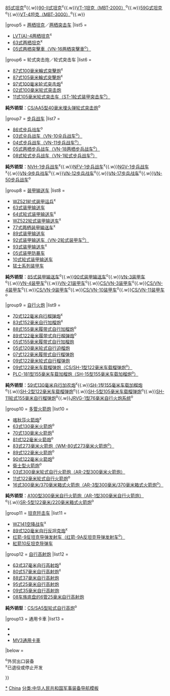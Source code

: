 {{Navbox
|name  = 中华人民共和国的坦克与装甲车
|title = {{Flag|中华人民共和国}}的[[装甲战斗车辆]]
|bodyclass = hlist
|image = [[File:China Emblem PLA.svg|130px]]
|above =

|group1 = [[小戰車|超轻型坦克]]／[[轻型坦克]]
|list1 =
* [[九四式輕裝甲車|九四式超輕型戰車]]<sup>x</sup>
* [[M3/M5斯圖亞特坦克|M3A3坦克]]<sup>x</sup>
* [[59-16輕型坦克]]<sup>x</sup>
* [[62式轻型坦克]]<sup>x</sup>
* [[132轻型坦克]]<sup>x</sup>
* [[15式轻型坦克]]
'''純外销型'''：[[VT-5轻型坦克]]<sup>o</sup>

|group2 = [[中型坦克]]
|list2 = 
* [[九七式中戰車]]<sup>x</sup>
* [[T-34坦克]]（[[T-34坦克在中華人民共和國|使用情況及衍生型]]）<sup>x</sup>
* [[59式坦克]]
* [[69式坦克]]<sup>x</sup>
* [[69式坦克#79式（69-III）|79式坦克]]<sup>x</sup>
* [[122中型坦克]]<sup>x</sup>

|group3 = [[重型坦克]]
|list3 = 
* [[IS-2重型坦克|IS-2]]<sup>x</sup>
* [[111重型坦克]]<sup>x</sup>

|group4 = [[主战坦克]]
|list4 =
* [[80式坦克]]<sup>o</sup>
* [[88式坦克]]
* [[ZTZ-96主战坦克|96式坦克]]（[[VT-2主战坦克|VT-2坦克]]<sup>o</sup>）
* [[ZTZ-99主战坦克|99式坦克]]（[[VT-3主战坦克|VT-3坦克]]<sup>o</sup>）
'''純外销型'''： [[59式坦克#美洲虎坦克|美洲虎坦克]]<sup>x</sup>{{.w}}[[85式主战坦克|85式坦克]]<sup>o</sup>{{.w}}[[90式坦克 (中华人民共和国)|90-II式坦克]]<sup>x</sup>{{.w}}[[MBT-2000主戰坦克|VT-1坦克（MBT-2000）]]<sup>o</sup>{{.w}}[[59G式主战坦克|59G式坦克]]<sup>o</sup>{{.w}}[[VT-4主战坦克|VT-4坦克（MBT-3000）]]<sup>o</sup>{{.w}}

|group5 = [[两栖坦克]]／[[兩棲車輛|两栖突击车]]
|list5 =
* [[履帶登陸車|LVT(A)-4两栖坦克]]<sup>x</sup>
* [[63式两栖坦克]]<sup>x</sup>
* [[ZTD-05兩棲突擊車|05式两栖突擊車（VN-16两栖突擊車<sup>o</sup>）]]

|group6 = 轮式突击炮／轮式突击车
|list6 =
* [[87式100毫米輪式突擊炮]]<sup>x</sup>
* [[87式105毫米輪式突擊炮]]<sup>x</sup>
* [[PTL-97轮式突击炮|97式100毫米轮式突击炮]]<sup>x</sup>
* [[PTL-02轮式突击炮|02式100毫米轮式突击炮]]
* [[11式105毫米轮式突击车|11式105毫米轮式突击车（ST-1轮式装甲突击车<sup>o</sup>）]]
'''純外销型'''：[[CS/AA5型40毫米埋头弹轮式突击炮]]<sup>o</sup>

|group7 = [[步兵战车]]
|list7 =
* [[86式步兵战车]]<sup>o</sup>
* [[ZBD-03伞兵战车|03式伞兵战车（VN-10伞兵战车<sup>o</sup>）]]
* [[ZBD-04步兵战车|04式步兵战车（VN-11步兵战车<sup>o</sup>）]]
* [[ZBD-05两栖步兵战车|05式两栖步兵战车（VN-18两栖步兵战车<sup>o</sup>）]]
* [[ZBL-08步兵战车|08式轮式步兵战车（VN-1轮式步兵战车<sup>o</sup>）]]
'''純外销型'''：[[NVH-1步兵战车]]<sup>x</sup>{{.w}}[[NFV-1步兵战车]]<sup>x</sup>{{.w}}[[NGV-1步兵战车]]<sup>x</sup>{{.w}}[[VN-9步兵战车]]<sup>o</sup>{{.w}}[[VN-12步兵战车]]<sup>o</sup>{{.w}}[[VN-17步兵战车]]<sup>o</sup>{{.w}}[[VN-50步兵战车]]<sup>o</sup>

|group8 = [[装甲输送车]]
|list8 =
* [[WZ521轮式装甲运兵]]<sup>x</sup>
* [[63式装甲输送车]]
* [[64式轮式装甲车|64式轮式装甲输送车]]<sup>x</sup>
* [[WZ522轮式装甲输送车]]<sup>x</sup>
* [[77式两栖装甲输送车]]<sup>x</sup>
* [[ZSD-89装甲输送车|89式装甲输送车]]
* [[ZSL-92装甲输送车|92式装甲输送车（VN-2轮式装甲车<sup>o</sup>）]]
* [[ZSL-93装甲输送车|93式装甲输送车]]<sup>x</sup>
* [[ZFB-05轮式装甲防暴车|05式装甲防暴车]]
* [[ZSL-10轮式装甲输送车|10式轮式装甲输送车]]
* [[猛士系列装甲车|猛士系列装甲车]]
'''純外销型'''：[[85式装甲输送车]]<sup>o</sup>{{.w}}[[90式装甲输送车]]<sup>o</sup>{{.w}}[[VN-3装甲车]]<sup>o</sup>{{.w}}[[VN-4装甲车]]<sup>o</sup>{{.w}}[[VN-21装甲车]]<sup>o</sup>{{.w}}[[CS/VN-3装甲车]]<sup>o</sup>{{.w}}[[CS/VN-4装甲车]]<sup>o</sup>{{.w}}[[CS/VN-9装甲车]]<sup>o</sup>{{.w}}[[CS/VN-10装甲车]]<sup>o</sup>{{.w}}[[CS/VN-11装甲车]]<sup>o</sup>

|group9 = [[自行火炮]]
|list9 =
* [[70式122毫米自行榴弹炮]]<sup>x</sup>
* [[83式152毫米自行加榴炮]]<sup>x</sup>
* [[PLZ-45自行加榴炮|88式155毫米履带式自行加榴炮]]<sup>o</sup>
* [[PLZ-89自行榴弹炮|89式122毫米履带式自行榴弹炮]]<sup>o</sup>
* [[PLZ-05自行加榴炮|05式155毫米履带式自行加榴炮]]
* [[PLL-05自行迫榴炮|05式120毫米轮式自行迫榴炮]]
* [[PLZ-07自行榴弹炮|07式122毫米履带式自行榴弹炮]]
* [[PLL-09自行榴弹炮|09式122毫米轮式自行榴弹炮]]
* [[PLC-09122毫米车载榴弹炮|09式122毫米车载榴弹炮（CS/SH-1型122毫米车载榴弹炮<sup>o</sup>）]]
* [[PCL-181车载155毫米加榴炮|PLC-181型155毫米车载加榴炮（SH-15型155毫米车载加榴炮<sup>o</sup>）]]
'''純外销型'''：[[59式130毫米自行加农炮]]<sup>x</sup>{{.w}}[[SH-1型155毫米车载加榴炮]]<sup>o</sup>{{.w}}[[SH-2型122毫米车载榴弹炮]]<sup>o</sup>{{.w}}[[SH-5型105毫米车载榴弹炮]]<sup>o</sup>{{.w}}[[SH-11轮式155毫米自行榴弹炮]]<sup>o</sup>{{.w}}[[JRVG-1型76毫米自行火炮系统]]<sup>o</sup>

|group10 = [[多管火箭|多管火箭炮]]
|list10 =
* [[喀秋莎火箭炮]]<sup>x</sup>
* [[63式130毫米自行火箭炮|63式130毫米火箭炮]]<sup>o</sup>
* [[70式130毫米自行火箭炮|70式130毫米火箭炮]]<sup>x</sup>
* [[81式122毫米自行火箭炮|81式122毫米火箭炮]]<sup>o</sup>
* [[83式273毫米自行火箭炮|83式273毫米火箭炮（WM-80式273毫米火箭炮<sup>o</sup>）]]
* [[PHZ-89自行火箭炮|89式122毫米火箭炮]]<sup>o</sup>
* [[90式122毫米自行火箭炮|90式122毫米火箭炮]]<sup>o</sup>
* [[衛士型火箭炮]]<sup>o</sup>
* [[PHL-03自行火箭炮|03式300毫米轮式自行火箭炮（AR-2型300毫米火箭炮）]]
* [[PHL-11式自行火箭炮|11式122毫米轮式自行火箭炮]]<sup>o</sup>
* [[PHL-16箱式火箭炮|16式300毫米/370毫米箱式火箭炮（AR-3型300毫米/370毫米箱式火箭炮<sup>o</sup>）]]
'''純外销型'''：[[A100型自行火箭炮|A100型300毫米自行火箭炮（AR-1型300毫米自行火箭炮）]]<sup>o</sup>{{.w}}[[SR5型多管火箭炮|SR-5型122毫米/220毫米箱式火箭炮]]<sup>o</sup>

|group11 = [[驅逐戰車|坦克歼击车]]
|list11 =
* [[WZ141空降战车]]<sup>x</sup>
* [[PTZ-89自行反坦克炮|89式120毫米自行反坦克炮]]<sup>x</sup>
* [[红箭-9反坦克导弹|红箭-9反坦克导弹发射车（红箭-9A反坦克导弹发射车<sup>o</sup>）]]
* [[红箭-10反坦克导弹|紅箭10反坦克导弹车]]

|group12 = [[自行高射炮]]
|list12 =
* [[63式37毫米自行高射炮]]<sup>x</sup>
* [[80式57毫米自行高射炮]]<sup>x</sup>
* [[PGZ-88自行高射炮|88式37毫米自行高射炮]]
* [[PGZ-95自行高射炮|95式25毫米自行高射炮]]
* [[PGZ-09自行高射炮|09式35毫米自行高射炮]]
* [[ZBL-08|08车族底盘的6管25毫米自行高射炮]]
'''純外销型'''：[[CS/SA5型轮式自行高炮]]<sup>o</sup>

|group13 = 通用卡車
|list13 =
* {{Link-en|東風EQ240/EQ2081|Dongfeng EQ240/EQ2081}}
* {{Link-en|東風EQ245/EQ2100|Dongfeng EQ245/EQ2100}}
* [[MV3通用卡車]]

|below =
; <sup>o</sup>外贸出口装备
; <sup>x</sup>已退役或停止开发

}}<noinclude>

[[分类:中华人民共和国装甲战斗车辆|*]]
[[分类:装甲战斗车辆导航模板|China]]
[[分类:中华人民共和国军事装备导航模板]]
</noinclude>